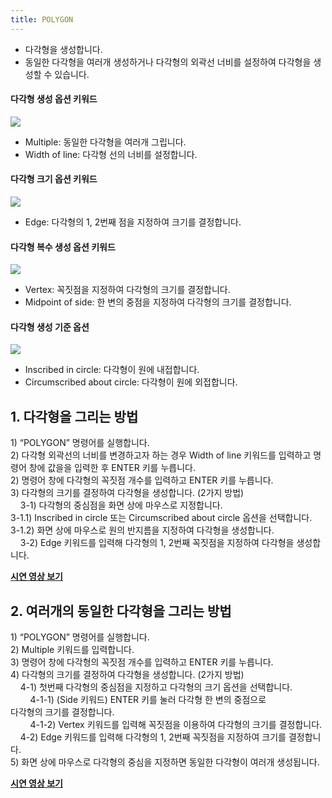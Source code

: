 ```yaml
---
title: POLYGON
---
```



[image1]: ../../../../../assets/images/geometry/polygon/image1.png
[image2]: ../../../../../assets/images/geometry/polygon/image2.png
[image3]: ../../../../../assets/images/geometry/polygon/image3.png
[image4]: ../../../../../assets/images/geometry/polygon/image4.png

* 다각형을 생성합니다.  
* 동일한 다각형을 여러개 생성하거나 다각형의 외곽선 너비를 설정하여 다각형을 생성할 수 있습니다.

#### 다각형 생성 옵션 키워드  

![][image1]

- Multiple: 동일한 다각형을 여러개 그립니다.  
- Width of line: 다각형 선의 너비를 설정합니다.

#### 다각형 크기 옵션 키워드  

![][image2]

- Edge: 다각형의 1, 2번째 점을 지정하여 크기를 결정합니다.



#### 다각형 복수 생성 옵션 키워드  

![][image3]

- Vertex: 꼭짓점을 지정하여 다각형의 크기를 결정합니다.  
- Midpoint of side: 한 변의 중점을 지정하여 다각형의 크기를 결정합니다.


#### 다각형 생성 기준 옵션  

![][image4]

- Inscribed in circle: 다각형이 원에 내접합니다.  
- Circumscribed about circle: 다각형이 원에 외접합니다.

## **1\. 다각형을 그리는 방법**

1\) “POLYGON” 명령어를 실행합니다.  
2\) 다각형 외곽선의 너비를 변경하고자 하는 경우 Width of line 키워드를 입력하고 명령어 창에 값을을 입력한 후 ENTER 키를 누릅니다.  
2\) 명령어 창에 다각형의 꼭짓점 개수를 입력하고 ENTER 키를 누릅니다.  
3\) 다각형의 크기를 결정하여 다각형을 생성합니다. (2가지 방법)  
&nbsp;&nbsp;&nbsp;&nbsp;3-1) 다각형의 중심점을 화면 상에 마우스로 지정합니다.  
3-1.1) Inscribed in circle 또는 Circumscribed about circle 옵션을 선택합니다.  
3-1.2) 화면 상에 마우스로 원의 반지름을 지정하여 다각형을 생성합니다.  
&nbsp;&nbsp;&nbsp;&nbsp;3-2) Edge 키워드를 입력해 다각형의 1, 2번째 꼭짓점을 지정하여 다각형을 생성합니다.

[**<Icon name="youtube" class="emoji"/> 시연 영상 보기**](https://youtu.be/sUs0W5DnyMM)

## **2\. 여러개의 동일한 다각형을 그리는 방법**

1\) “POLYGON” 명령어를 실행합니다.  
2\) Multiple 키워드를 입력합니다.   
3\) 명령어 창에 다각형의 꼭짓점 개수를 입력하고 ENTER 키를 누릅니다.  
4\) 다각형의 크기를 결정하여 다각형을 생성합니다. (2가지 방법)  
&nbsp;&nbsp;&nbsp;&nbsp;4-1) 첫번째 다각형의 중심점을 지정하고 다각형의 크기 옵션을 선택합니다.  
&nbsp;&nbsp;&nbsp;&nbsp;&nbsp;&nbsp;&nbsp;&nbsp;4-1-1) (Side 키워드) ENTER 키를 눌러 다각형 한 변의 중점으로  
다각형의 크기를 결정합니다.  
&nbsp;&nbsp;&nbsp;&nbsp;&nbsp;&nbsp;&nbsp;&nbsp;4-1-2) Vertex 키워드를 입력해 꼭짓점을 이용하여 다각형의 크기를 결정합니다.  
&nbsp;&nbsp;&nbsp;&nbsp;4-2) Edge 키워드를 입력해 다각형의 1, 2번째 꼭짓점을 지정하여 크기를 결정합니다.  
5\) 화면 상에 마우스로 다각형의 중심을 지정하면 동일한 다각형이 여러개 생성됩니다.

[**<Icon name="youtube" class="emoji"/> 시연 영상 보기**](https://youtu.be/7O8VMJy26vY)